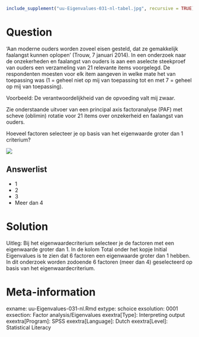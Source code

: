 ```r
include_supplement("uu-Eigenvalues-031-nl-tabel.jpg", recursive = TRUE)
```



Question
========
  
‘Aan moderne ouders worden zoveel eisen gesteld, dat ze gemakkelijk faalangst kunnen oplopen’ (Trouw, 7 januari 2014). 
In een onderzoek naar de onzekerheden en faalangst van ouders is aan een aselecte steekproef van ouders een verzameling van 21 relevante items voorgelegd. De respondenten moesten voor elk item aangeven in welke mate het van toepassing was (1 = geheel niet op mij van toepassing tot en met 7 = geheel op mij van toepassing).

Voorbeeld: De verantwoordelijkheid van de opvoeding valt mij zwaar.

Zie onderstaande uitvoer van een principal axis factoranalyse (PAF) met scheve (oblimin) rotatie voor 21 items over onzekerheid en faalangst van ouders. 

Hoeveel factoren selecteer je op basis van het eigenwaarde groter dan 1 criterium?

![](uu-Eigenvalues-031-nl-tabel.jpg)
  
Answerlist
----------
* 1
* 2
* 3
* Meer dan 4

Solution
========
  
Uitleg: Bij het eigenwaardecriterium selecteer je de factoren met een eigenwaarde groter dan 1. In de kolom Total onder het kopje Initial Eigenvalues is te zien dat 6 factoren een eigenwaarde groter dan 1 hebben. In dit onderzoek worden zodoende 6 factoren (meer dan 4) geselecteerd op basis van het eigenwaardecriterium.

Meta-information
================
exname: uu-Eigenvalues-031-nl.Rmd
extype: schoice
exsolution: 0001
exsection: Factor analysis/Eigenvalues
exextra[Type]: Interpreting output
exextra[Program]: SPSS
exextra[Language]: Dutch
exextra[Level]: Statistical Literacy
